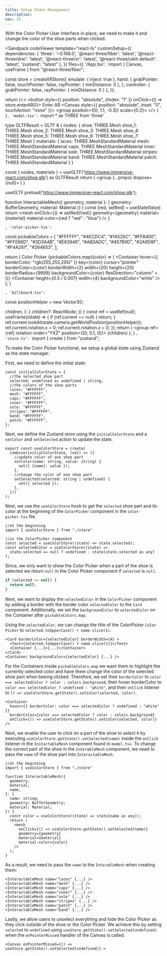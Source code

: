 ```yaml
---
title: Setup State Management
description:
nav: 14
---
```


With the Color Picker User Interface in place, we need to make it and change the color of the shoe parts when clicked.

<Sandpack codeViewer
  template="react-ts"
  customSetup={{
    dependencies: {
      'three': '~0.168.0',
      '@react-three/fiber': 'latest',
      '@react-three/drei': 'latest',
      '@react-three/xr': 'latest',
      '@react-three/uikit-default': 'latest',
      'zustand': "latest"
    },
  }}
  files={{
    '/App.tsx': `import { Canvas, useFrame } from "@react-three/fiber";

const store = createXRStore({ emulate: { inject: true }, hand: {
    grabPointer: false,
    touchPointer: false,
    rayPointer: { minDistance: 0 },
  },
  controller: { grabPointer: false, rayPointer: { minDistance: 0 } }, });

  return (<>
    <button style={{ position: "absolute", zIndex: "1" }} onClick={() => store.enterAR()}>
        Enter AR
    </button>
    <Canvas style={{ position: "absolute", inset: "0", touchAction: "none" }}>
      <XR store={store}>
        <Environment preset="warehouse" />
        <group position={[0, 1.1, -0.3]} scale={0.2}>
          <Model />
          <ColorPicker />
        </group>
      </XR>
    </Canvas>
    </>
  )
}`, 'model.tsx': `import * as THREE from 'three'

type GLTFResult = GLTF & {
nodes: {
shoe: THREE.Mesh
shoe_1: THREE.Mesh
shoe_2: THREE.Mesh
shoe_3: THREE.Mesh
shoe_4: THREE.Mesh
shoe_5: THREE.Mesh
shoe_6: THREE.Mesh
shoe_7: THREE.Mesh
}
materials: {
laces: THREE.MeshStandardMaterial
mesh: THREE.MeshStandardMaterial
caps: THREE.MeshStandardMaterial
inner: THREE.MeshStandardMaterial
sole: THREE.MeshStandardMaterial
stripes: THREE.MeshStandardMaterial
band: THREE.MeshStandardMaterial
patch: THREE.MeshStandardMaterial
}
}

  const { nodes, materials } = useGLTF('https://www.immersive-react.com/shoe.glb') as GLTFResult
  return (
    <group {...props} dispose={null}>
      <InteractableMesh geometry={nodes.shoe.geometry} material={materials.laces} />
      <InteractableMesh geometry={nodes.shoe_1.geometry} material={materials.mesh} />
      <InteractableMesh geometry={nodes.shoe_2.geometry} material={materials.caps} />
      <InteractableMesh geometry={nodes.shoe_3.geometry} material={materials.inner} />
      <InteractableMesh geometry={nodes.shoe_4.geometry} material={materials.sole} />
      <InteractableMesh
        geometry={nodes.shoe_5.geometry}
        material={materials.stripes}
      />
      <InteractableMesh geometry={nodes.shoe_6.geometry} material={materials.band} />
      <InteractableMesh geometry={nodes.shoe_7.geometry} material={materials.patch} />
    </group>
  )
}

useGLTF.preload('https://www.immersive-react.com/shoe.glb');

function InteractableMesh({ geometry, material }: { geometry: BufferGeometry, material: Material }) {
const [red, setRed] = useState(false)
return <mesh onClick={() => setRed(!red)} geometry={geometry} material={material} material-color={red ? "red" : "blue"} />
}

`, 'color-picker.tsx': `

const pickableColors = [
"#FFFFFF",
"#4ECDC4",
"#1A535C",
"#FFB400",
"#FFE66D",
"#3D3A4B",
"#E63946",
"#A8DADC",
"#457B9D",
"#2A9D8F",
"#F4A261",
"#264653",
];

  return (
    <Billboard>
      <Root
        pixelSize={0.007}
        anchorY="bottom"
        flexDirection="column"
        alignItems="center"
      >
        <Card padding={16} display="flex" flexDirection="column" gap={16}>
          <Text>Color Picker</Text>
          <Container
            display="flex"
            flexDirection="row"
            gap={12}
            flexWrap="wrap"
            maxWidth={200}
            justifyContent="space-between"
          >
            {pickableColors.map((color) => (
              <Container
                hover={{ borderColor: "rgb(255,255,255)" }}
                key={color}
                cursor="pointer"
                borderColor={color}
                borderWidth={2}
                width={20}
                height={20}
                borderRadius={9999}
                backgroundColor={color}
                flexDirection="column"
              ></Container>
            ))}
          </Container>
        </Card>
        <Container height={0.5 / 0.007} width={4} backgroundColor="white" />
      </Root>
    </Billboard>
  );
}

`, 'billboard.tsx': `

const positionHelper = new Vector3();

children,
}: {
children?: ReactNode;
}) {
const ref = useRef<Group>(null);
useFrame((state) => {
if (ref.current == null) {
return;
}
ref.current.lookAt(state.camera.getWorldPosition(positionHelper));
ref.current.rotation.x = 0;
ref.current.rotation.z = 0;
});
return (
<group ref={ref} rotation-order="YXZ" position={[0, 0.1, 0]}>
{children}
</group>
);
}
`, 'store.ts': `import { create } from "zustand";

To make the Color Picker functional, we setup a global state using Zustand as the state manager.

First, we need to define the initial state:

```tsx
const initialColorState = {
  //the selected shoe part
  selected: undefined as undefined | string,
  //the colors of the shoe parts
  laces: "#FFFFFF",
  mesh: "#FFFFFF",
  caps: "#FFFFFF",
  inner: "#FFFFFF",
  sole: "#FFFFFF",
  stripes: "#FFFFFF",
  band: "#FFFFFF",
  patch: "#FFFFFF",
};
```

Next, we define the Zustand store using the `initialColorState` and a `setColor` and `setSelected` action to update the state.

```tsx
export const useColorStore = create(
  combine(initialColorState, (set) => ({
    //update color of one shoe part
    setColor(name: string, value: string) {
      set({ [name]: value });
    },
    //change the color of one shoe part
    setSelected(selected: string | undefined) {
      set({ selected });
    },
  }))
);
```

Next, we use the `useColorStore` hook to get the `selected` shoe part and its color at the beginning of the `ColorPicker` component in the `color-picker.tsx` file.

```tsx
//at the beginning
import { useColorStore } from "./store"

//in the ColorPicker component
const selected = useColorStore((state) => state.selected);
const selectedColor = useColorStore((state) =>
  state.selected == null ? undefined : state[state.selected as any]
);
```

Since, we only want to show the Color Picker when a part of the shoe is selected we return `null` in the Color Picker component if `selected` is `null`.

```ts
if (selected == null) {
  return null;
}
```

Next, we want to display the `selectedColor` in the `ColorPicker` component by adding a border with the border color `selectedColor` to the `Card` component.
Additionally, we set the `backgroundColor` to `selectedColor` on the Container after `pickableColors.map`.

Using the `selectedColor`, we can change the title of the ColorPicker `Color Picker` to `selected.toUpperCase() + name.slice(1)`.

```tsx
<Card borderColor={selectedColor} borderWidth={4} >
  <Text>{selected.toUpperCase() + name.slice(1)}</Text>
  <Container {...}>{...}</Container>
</Card>
<Container backgroundColor={selectedColor} {...} />
```

For the Containers inside `pickableColors.map` we want them to highlight the currently selected color and have them change the color of the selected shoe part when beeing clicked.
Therefore, we set their `borderColor` to `color === selectedColor ? color : colors.background`, their hover borderColor to `color === selectedColor ? undefined : "white"`, and their `onClick` listener to `() => useColorStore.getState().setColor(selected, color)`.

```tsx
<Container
  hover={{ borderColor: color === selectedColor ? undefined : "white" }}
  borderColor={color === selectedColor ? color : colors.background}
  onClick={() => useColorStore.getState().setColor(selected, color)}
/>
```

Next, we enable the user to click on a part of the shoe to select it by executing `useColorStore.getState().setSelected(name)` inside the `onClick` listener in the `InstactableMesh` component found in `model.tsx`.
To change the correct part of the shoe in the `InterableMesh` component, we need to pass the `name` of the shoe part into `InteractableMesh`.

```tsx
//at the beginning
import { useColorStore } from "./store"

function InteractableMesh({
  geometry,
  material,
  name,
}: {
  name: string;
  geometry: BufferGeometry;
  material: Material;
}) {
  const color = useColorStore((state) => state[name as any]);
  return (
    <mesh
      onClick={() => useColorStore.getState().setSelected(name)}
      geometry={geometry}
      material={material}
      material-color={color}
    />
  );
}
```

As a result, we need to pass the `name` to the `InterableMesh` when creating them:

```tsx
<InteractableMesh name="laces" {...} />
<InteractableMesh name="mesh" {...} />
<InteractableMesh name="caps" {...} />
<InteractableMesh name="inner" {...} />
<InteractableMesh name="sole" {...} />
<InteractableMesh name="stripes" {...} />
<InteractableMesh name="patch" {...} />
<InteractableMesh name="band" {...} />
```

Lastly, we allow users to unselect everything and hide the Color Picker as they click outside of the shoe or the Color Picker. We achieve this by setting `selected` to `undefined` using `useStore.getState().setSelected(undefined)` when the `onPointerMissed` handler of the Canvas is called.

```tsx
<Canvas onPointerMissed={() => useStore.getState().setSelected(undefined)} >
```
